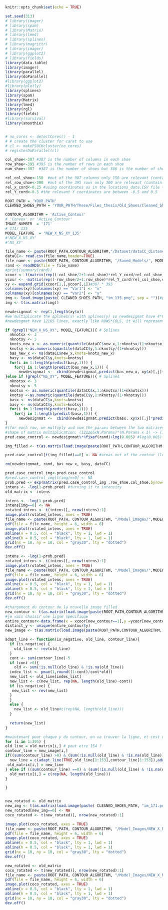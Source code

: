 ```r
knitr::opts_chunk$set(echo = TRUE)
```

```r
set.seed(313)
# library(imager)
# library(spam)
# library(Matrix)
# library(lme4)
# library(splines)
# library(magrittr)
# library(imager)
# library(ggplot2) 
# library(fields)
library(data.table)
library(imager)
library(parallel)
library(doParallel)
#library(ggplot2) 
#library(plotly)
library(splines)
library(spam)
library(Matrix)
library(lme4)
library(rgl)
library(fields)
#library(survival)
library(smoothie) 


# no_cores <- detectCores() - 1
# # create the cluster for caret to use
# cl <- makePSOCKcluster(no_cores)
# registerDoParallel(cl)

col_shoe<-307 #307 is the number of columns in each shoe
row_shoe<-395 #395 is the number of rows in each shoe
num_shoe<-387  #387 is the number of shoes but 386 is the number of shoes with RACs - shoe 127 has no RACS

rel_col_shoe<-150  #out of the 307 columns only 150 are relevant (contain non zero pixels in some shoes)
rel_row_shoe<-300  #out of the 395 rows only 300 are relevant (contain non zero pixels in some shoes)
rel_x_cord<-0.25 #using coordinates as in the locations_data.CSV file the relevant x coordinates are between -.25 and 0.25
rel_Y_cord<-0.5 #the relevant Y coordinates are between -0.5 and 0.5
```

```r
ROOT_PATH = 'YOUR_PATH'
CLEANED_SHOES_PATH = 'YOUR_PATH/These/Files_thesis/Old_Shoes/Cleaned_Shoes/'

CONTOUR_ALGORITHM = 'Active_Contour'
# 'Convex' or 'Active_Contour' 
IMAGE_NUMBER  = '171'
# 171/ 135
MODEL_FEATURE  = 'NEW_X_NS_XY_135'
#'NEW_X_NS_XY' 
#'NS_XY'

```





  
```r
file_name <- paste(ROOT_PATH,CONTOUR_ALGORITHM,"/Dataset/dataCC_distance.csv", sep = "")
dataCC<- read.csv(file_name,header=TRUE)
file_name <- paste(ROOT_PATH, CONTOUR_ALGORITHM, "/Saved_Models/", MODEL_FEATURE,".rds", sep = "")
rand <- readRDS(file = file_name)
#print(summary(rand))
xcoor <- t(matrix(rep((-col_shoe/2+1:col_shoe)*rel_Y_cord/rel_col_shoe,row_shoe),col_shoe,row_shoe))
ycoor <- -matrix(rep((-row_shoe/2+1:row_shoe)*rel_Y_cord/rel_col_shoe,col_shoe),row_shoe,col_shoe)
xy <- expand.grid(xcoor[1,],ycoor[,1])#307 * 395   
colnames(xy)[colnames(xy) == "Var1"] <- "x"
colnames(xy)[colnames(xy) == "Var2"] <- "y"
img <- load.image(paste( CLEANED_SHOES_PATH, "im_135.png", sep = ""))#prototype
img <- t(as.matrix(img))

```


```r

newdesignmat <- rep(1,length(xy$x))
#we multiplicate the splines(x) with splines(y) so newdesigmat have 4*6 columns! (plus the first)
#newdesgmat have 12165 lines, exactly like ROWS*COLS. it will represent each point of the matrix ?

if (grepl("NEW_X_NS_XY", MODEL_FEATURE)){ # Splines 
  nknotsx <- 3
  nknotsy <- 5
  knots_new_x <- as.numeric(quantile(dataCC$new_x,1:nknotsx/(1+nknotsx)))
  knotsy <-as.numeric(quantile(dataCC$y,1:nknotsy/(1+nknotsy)))
  bas_new_x <- ns(dataCC$new_x,knots=knots_new_x)
  basy <- ns(dataCC$y,knots=knotsy)
  for(i in 1:length(predict(basy,1))) {
    for(j in 1:length(predict(bas_new_x,1))) {
      newdesignmat <-  cbind(newdesignmat,predict(bas_new_x, xy$x)[,j]*predict(basy, xy$y)[,i])  } }
}else if (grepl("NS_XY", MODEL_FEATURE)){ # Splines 
  nknotsx <- 3
  nknotsy <- 5
  knotsx <- as.numeric(quantile(dataCC$x,1:nknotsx/(1+nknotsx)))
  knotsy <-as.numeric(quantile(dataCC$y,1:nknotsy/(1+nknotsy)))
  basx <- ns(dataCC$x,knots=knotsx)
  basy <- ns(dataCC$y,knots=knotsy)
  for(i in 1:length(predict(basy,1))) {
    for(j in 1:length(predict(basx,1))) {
      newdesignmat <-  cbind(newdesignmat,predict(basx, xy$x)[,j]*predict(basy, xy$y)[,i])  } }
} 
#(for each row, we multiply and sum the params between the two matrices )
#shape of matrix multiplication: (121265xN.Params)*(N.Params x 1) -> (121265x1)
pred.case_control <- newdesignmat%*%fixef(rand)+log(0.005) #log(0.005) is the offset

img_filled <- t(as.matrix(load.image(paste(ROOT_PATH,CONTOUR_ALGORITHM, "/Dataset/new_filled_135.png", sep = ""))))

pred.case_control[t(img_filled)==0] <- NA #areas out of the contour (less than 8 shoes has contact surface in these pixels) are given NA

rm(newdesignmat, rand, bas_new_x, basy, dataCC)

```


```r
pred.case_control_img<-pred.case_control
#pred.case_control_img[t(img)==0] <- NA
prob.pred <- exp(matrix(pred.case_control_img ,row_shoe,col_shoe,byrow=1))/(1+exp(matrix(pred.case_control_img ,row_shoe,col_shoe,byrow=1)))
intens <- -log(1-prob.pred) #turning it to intensity
old_matrix <- intens

```

```r
intens <- -log(1-prob.pred)
intens[img==0] <- NA
rotated_intens <- t(intens)[, nrow(intens):1]
image.plot(rotated_intens, axes = TRUE)
file_name <- paste(ROOT_PATH, CONTOUR_ALGORITHM, "/Model_Images/",MODEL_FEATURE, "_SHOE.pdf", sep = "")
pdf(file = file_name, height = 6, width = 6)
image.plot(rotated_intens, axes = TRUE)
abline(v = 0.5, col = "black", lty = 1, lwd = 1)
abline(h = 0.5, col = "black", lty = 1, lwd = 1)
grid(nx = 10, ny = 10, col = "gray30", lty = "dotted")
dev.off() 

```

```r
intens <- -log(1-prob.pred)
rotated_intens <- t(intens)[, nrow(intens):1]
image.plot(rotated_intens, axes = TRUE)
file_name <- paste(ROOT_PATH, CONTOUR_ALGORITHM, "/Model_Images/",MODEL_FEATURE, "_CONTOUR.pdf", sep = "")
pdf(file = file_name, height = 6, width = 6)
image.plot(rotated_intens, axes = TRUE)
abline(v = 0.5, col = "black", lty = 1, lwd = 1)
abline(h = 0.5, col = "black", lty = 1, lwd = 1)
grid(nx = 10, ny = 10, col = "gray30", lty = "dotted")
dev.off() 

```



```r
#chargement du contour de la nouvelle image filled
new_contour <- t(as.matrix(load.image(paste(ROOT_PATH,CONTOUR_ALGORITHM, "/Dataset/new_contour_171.png", sep = ""))))
#je vais choisir une ligne specifique
entire_contour<-data.frame(x = xcoor[new_contour==1],y =ycoor[new_contour==1])# the data
distinct_y <- unique(entire_contour$y)
new_image <- t(as.matrix(load.image(paste(ROOT_PATH,CONTOUR_ALGORITHM, "/Dataset/new_filled_",IMAGE_NUMBER,".png", sep = ""))))
```





```r
adapt_line <- function(is_negative, old_line, contour_line){
  if (is_negative) {
    old_line <- rev(old_line)
  }
  cont <- sum(contour_line)-5
  if (cont >0){
    old <- sum(!is.null(old_line) & !is.na(old_line))
  index_list <- pmax(1,round((1:cont)/cont*old))
  new_list <- old_line[index_list]
  new_list <- c(new_list, rep(NA, length(old_line)-cont))
  if (is_negative) {
   new_list <- rev(new_list)
  }
  }
  else {
    new_list <- old_line#c(rep(NA, length(old_line)))
  }
  
  return(new_list)
}

```




```r
#maintenant pour chaque y du contour, on va trouver la ligne, et cest une ligne quon va s'occuper
for (i in 1:395) {
old_line = old_matrix[i,] # peut etre 154 ?
contour_line = new_image[i,]
if((sum(contour_line) >0) & (sum(!is.null(old_line) & !is.na(old_line)) >0)){
  new_line = c(adapt_line(TRUE,old_line[1:153],contour_line[1:153]),adapt_line(FALSE,old_line[154:307],contour_line[154:307]))
 old_matrix[i,] = new_line
} else if ((sum(contour_line) ==0) & (sum(!is.null(old_line) & !is.na(old_line)) >0)){
  old_matrix[i,] = c(rep(NA, length(old_line)))
}

}
```


```r


```





```r
new_rotated <- old_matrix
new_img <- t(as.matrix(load.image(paste( CLEANED_SHOES_PATH, "im_171.png", sep = ""))))
new_rotated[new_img==0] <- NA
coco_rotated <- t(new_rotated)[, nrow(new_rotated):1]

image.plot(coco_rotated, axes = TRUE)
file_name <- paste(ROOT_PATH, CONTOUR_ALGORITHM, "/Model_Images/NEW_X_NS_XY_",IMAGE_NUMBER, "_NEW_SHOE.pdf", sep = "")
pdf(file = file_name, height = 6, width = 6)
image.plot(coco_rotated, axes = TRUE)
abline(v = 0.5, col = "black", lty = 1, lwd = 1)
abline(h = 0.5, col = "black", lty = 1, lwd = 1)
grid(nx = 10, ny = 10, col = "gray30", lty = "dotted")
dev.off() 
```
```r
new_rotated <- old_matrix
coco_rotated <- t(new_rotated)[, nrow(new_rotated):1]
file_name <- paste(ROOT_PATH, CONTOUR_ALGORITHM, "/Model_Images/NEW_X_NS_XY_",IMAGE_NUMBER, "_NEW_CONTOUR.pdf", sep = "")
pdf(file = file_name, height = 6, width = 6)
image.plot(coco_rotated, axes = TRUE)
abline(v = 0.5, col = "black", lty = 1, lwd = 1)
abline(h = 0.5, col = "black", lty = 1, lwd = 1)
grid(nx = 10, ny = 10, col = "gray30", lty = "dotted")
dev.off() 
```


